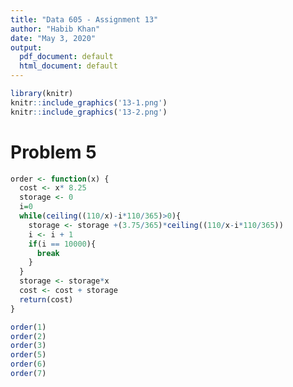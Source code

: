 ---
title: "Data 605 - Assignment 13"
author: "Habib Khan"
date: "May 3, 2020"
output:
  pdf_document: default
  html_document: default
---

```{r}
library(knitr)
knitr::include_graphics('13-1.png')
knitr::include_graphics('13-2.png')
```


# Problem 5

```{r, eval=FALSE}
order <- function(x) {
  cost <- x* 8.25
  storage <- 0
  i=0
  while(ceiling((110/x)-i*110/365)>0){
    storage <- storage +(3.75/365)*ceiling((110/x-i*110/365))
    i <- i + 1
    if(i == 10000){
      break
    }
  }
  storage <- storage*x
  cost <- cost + storage
  return(cost)
}

order(1)
order(2)
order(3)
order(5)
order(6)
order(7)
```

